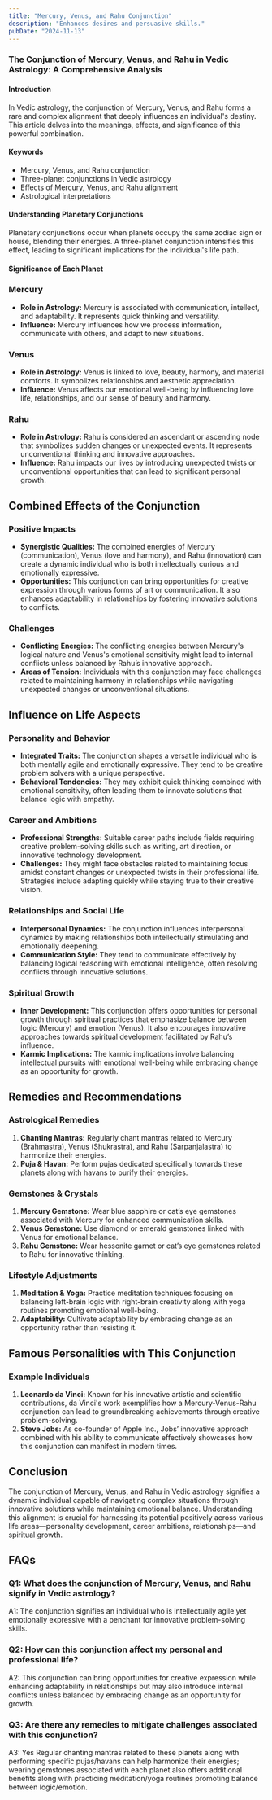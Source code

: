 ```yaml
---
title: "Mercury, Venus, and Rahu Conjunction"
description: "Enhances desires and persuasive skills."
pubDate: "2024-11-13"
---
```


### The Conjunction of Mercury, Venus, and Rahu in Vedic Astrology: A Comprehensive Analysis

#### Introduction

In Vedic astrology, the conjunction of Mercury, Venus, and Rahu forms a rare and complex alignment that deeply influences an individual's destiny. This article delves into the meanings, effects, and significance of this powerful combination.

#### Keywords

- Mercury, Venus, and Rahu conjunction
- Three-planet conjunctions in Vedic astrology
- Effects of Mercury, Venus, and Rahu alignment
- Astrological interpretations

#### Understanding Planetary Conjunctions

Planetary conjunctions occur when planets occupy the same zodiac sign or house, blending their energies. A three-planet conjunction intensifies this effect, leading to significant implications for the individual's life path.

#### Significance of Each Planet

### Mercury

- **Role in Astrology:** Mercury is associated with communication, intellect, and adaptability. It represents quick thinking and versatility.
- **Influence:** Mercury influences how we process information, communicate with others, and adapt to new situations.

### Venus

- **Role in Astrology:** Venus is linked to love, beauty, harmony, and material comforts. It symbolizes relationships and aesthetic appreciation.
- **Influence:** Venus affects our emotional well-being by influencing love life, relationships, and our sense of beauty and harmony.

### Rahu

- **Role in Astrology:** Rahu is considered an ascendant or ascending node that symbolizes sudden changes or unexpected events. It represents unconventional thinking and innovative approaches.
- **Influence:** Rahu impacts our lives by introducing unexpected twists or unconventional opportunities that can lead to significant personal growth.

## Combined Effects of the Conjunction

### Positive Impacts

- **Synergistic Qualities:** The combined energies of Mercury (communication), Venus (love and harmony), and Rahu (innovation) can create a dynamic individual who is both intellectually curious and emotionally expressive.
- **Opportunities:** This conjunction can bring opportunities for creative expression through various forms of art or communication. It also enhances adaptability in relationships by fostering innovative solutions to conflicts.

### Challenges

- **Conflicting Energies:** The conflicting energies between Mercury's logical nature and Venus's emotional sensitivity might lead to internal conflicts unless balanced by Rahu’s innovative approach.
- **Areas of Tension:** Individuals with this conjunction may face challenges related to maintaining harmony in relationships while navigating unexpected changes or unconventional situations.

## Influence on Life Aspects

### Personality and Behavior

- **Integrated Traits:** The conjunction shapes a versatile individual who is both mentally agile and emotionally expressive. They tend to be creative problem solvers with a unique perspective.
- **Behavioral Tendencies:** They may exhibit quick thinking combined with emotional sensitivity, often leading them to innovate solutions that balance logic with empathy.

### Career and Ambitions

- **Professional Strengths:** Suitable career paths include fields requiring creative problem-solving skills such as writing, art direction, or innovative technology development.
- **Challenges:** They might face obstacles related to maintaining focus amidst constant changes or unexpected twists in their professional life. Strategies include adapting quickly while staying true to their creative vision.

### Relationships and Social Life

- **Interpersonal Dynamics:** The conjunction influences interpersonal dynamics by making relationships both intellectually stimulating and emotionally deepening.
- **Communication Style:** They tend to communicate effectively by balancing logical reasoning with emotional intelligence, often resolving conflicts through innovative solutions.

### Spiritual Growth

- **Inner Development:** This conjunction offers opportunities for personal growth through spiritual practices that emphasize balance between logic (Mercury) and emotion (Venus). It also encourages innovative approaches towards spiritual development facilitated by Rahu’s influence.
- **Karmic Implications:** The karmic implications involve balancing intellectual pursuits with emotional well-being while embracing change as an opportunity for growth.

## Remedies and Recommendations

### Astrological Remedies

1. **Chanting Mantras:** Regularly chant mantras related to Mercury (Brahmastra), Venus (Shukrastra), and Rahu (Sarpanjalastra) to harmonize their energies.
2. **Puja & Havan:** Perform pujas dedicated specifically towards these planets along with havans to purify their energies.

### Gemstones & Crystals

1. **Mercury Gemstone:** Wear blue sapphire or cat’s eye gemstones associated with Mercury for enhanced communication skills.
2. **Venus Gemstone:** Use diamond or emerald gemstones linked with Venus for emotional balance.
3. **Rahu Gemstone:** Wear hessonite garnet or cat’s eye gemstones related to Rahu for innovative thinking.

### Lifestyle Adjustments

1. **Meditation & Yoga:** Practice meditation techniques focusing on balancing left-brain logic with right-brain creativity along with yoga routines promoting emotional well-being.
2. **Adaptability:** Cultivate adaptability by embracing change as an opportunity rather than resisting it.

## Famous Personalities with This Conjunction

### Example Individuals

1. **Leonardo da Vinci:** Known for his innovative artistic and scientific contributions, da Vinci's work exemplifies how a Mercury-Venus-Rahu conjunction can lead to groundbreaking achievements through creative problem-solving.
2. **Steve Jobs:** As co-founder of Apple Inc., Jobs’ innovative approach combined with his ability to communicate effectively showcases how this conjunction can manifest in modern times.

## Conclusion

The conjunction of Mercury, Venus, and Rahu in Vedic astrology signifies a dynamic individual capable of navigating complex situations through innovative solutions while maintaining emotional balance. Understanding this alignment is crucial for harnessing its potential positively across various life areas—personality development, career ambitions, relationships—and spiritual growth.

## FAQs

### Q1: What does the conjunction of Mercury, Venus, and Rahu signify in Vedic astrology?

A1: The conjunction signifies an individual who is intellectually agile yet emotionally expressive with a penchant for innovative problem-solving skills.

### Q2: How can this conjunction affect my personal and professional life?

A2: This conjunction can bring opportunities for creative expression while enhancing adaptability in relationships but may also introduce internal conflicts unless balanced by embracing change as an opportunity for growth.

### Q3: Are there any remedies to mitigate challenges associated with this conjunction?

A3: Yes Regular chanting mantras related to these planets along with performing specific pujas/havans can help harmonize their energies; wearing gemstones associated with each planet also offers additional benefits along with practicing meditation/yoga routines promoting balance between logic/emotion.